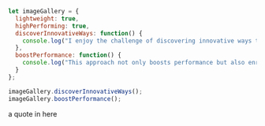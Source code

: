  

```javascript
let imageGallery = {
  lightweight: true,
  highPerforming: true,
  discoverInnovativeWays: function() {
    console.log("I enjoy the challenge of discovering innovative ways to achieve tasks using pure CSS.");
  },
  boostPerformance: function() {
    console.log("This approach not only boosts performance but also enriches the user experience as a whole.");
  }
};

imageGallery.discoverInnovativeWays();
imageGallery.boostPerformance();
```

 

a quote in here